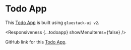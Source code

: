 
# Todo App

This [Todo App](https://gluestack-ui-todo-example-app-git-main-gluestack.vercel.app/) is built using `gluestack-ui v2`.

<Responsiveness {...todoapp} showMenuItems={false} />

GitHub link for this [Todo App](https://github.com/gluestack/gluestack-ui-todo-example-app).